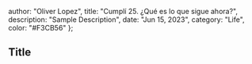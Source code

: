 
  author: "Oliver Lopez",
  title: "Cumplí 25. ¿Qué es lo que sigue ahora?",
  description: "Sample Description",
  date: "Jun 15, 2023",
  category: "Life",
  color: "#F3CB56"
};


<h2 className="mt-8 mb-4 text-2xl font-bold">Title</h2>